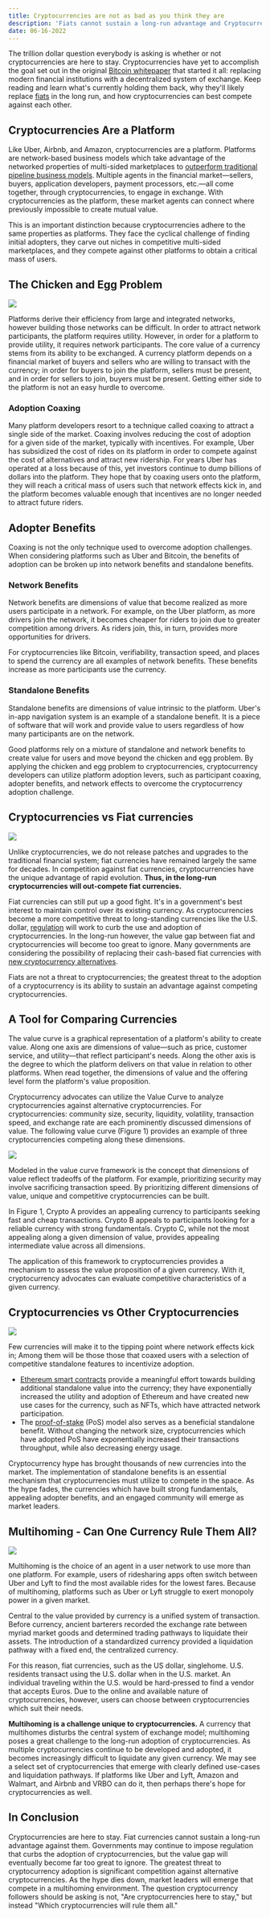 ```yaml
---
title: Cryptocurrencies are not as bad as you think they are
description: 'Fiats cannot sustain a long-run advantage and Cryptocurrencies are here to stay. The next question becomes: "Which crypto(s) will stick around."'
date: 06-16-2022
---
```


The trillion dollar question everybody is asking is whether or not cryptocurrencies are here to stay. Cryptocurrencies have yet to accomplish the goal set out in the original [Bitcoin whitepaper](https://bitcoin.org/bitcoin.pdf) that started it all: replacing modern financial institutions with a decentralized system of exchange. Keep reading and learn what's currently holding them back, why they'll likely replace [fiats](https://www.investopedia.com/terms/f/fiatmoney.asp) in the long run, and how cryptocurrencies can best compete against each other.

## Cryptocurrencies Are a Platform

Like Uber, Airbnb, and Amazon, cryptocurrencies are a platform. Platforms are network-based business models which take advantage of the networked properties of multi-sided marketplaces to [outperform traditional pipeline business models](https://www.wired.com/insights/2013/10/why-business-models-fail-pipes-vs-platforms/). Multiple agents in the financial market—sellers, buyers, application developers, payment processors, etc.—all come together, through cryptocurrencies, to engage in exchange. With cryptocurrencies as the platform, these market agents can connect where previously impossible to create mutual value.

This is an important distinction because cryptocurrencies adhere to the same properties as platforms. They face the cyclical challenge of finding initial adopters, they carve out niches in competitive multi-sided marketplaces, and they compete against other platforms to obtain a critical mass of users.

## The Chicken and Egg Problem

![](https://images.unsplash.com/photo-1488431211626-d814e98c084b?crop=entropy&cs=tinysrgb&fit=max&fm=jpg&ixid=MnwxMTc3M3wwfDF8c2VhcmNofDF8fGNhdGNoJTIwMjJ8ZW58MHx8fHwxNjU1MzQ1ODQ4&ixlib=rb-1.2.1&q=80&w=2000)

Platforms derive their efficiency from large and integrated networks, however building those networks can be difficult. In order to attract network participants, the platform requires utility. However, in order for a platform to provide utility, it requires network participants. The core value of a currency stems from its ability to be exchanged. A currency platform depends on a financial market of buyers and sellers who are willing to transact with the currency; in order for buyers to join the platform, sellers must be present, and in order for sellers to join, buyers must be present. Getting either side to the platform is not an easy hurdle to overcome.

### Adoption Coaxing

Many platform developers resort to a technique called coaxing to attract a single side of the market. Coaxing involves reducing the cost of adoption for a given side of the market, typically with incentives. For example, Uber has subsidized the cost of rides on its platform in order to compete against the cost of alternatives and attract new ridership. For years Uber has operated at a loss because of this, yet investors continue to dump billions of dollars into the platform. They hope that by coaxing users onto the platform, they will reach a critical mass of users such that network effects kick in, and the platform becomes valuable enough that incentives are no longer needed to attract future riders.

## Adopter Benefits

Coaxing is not the only technique used to overcome adoption challenges. When considering platforms such as Uber and Bitcoin, the benefits of adoption can be broken up into network benefits and standalone benefits.

### Network Benefits

Network benefits are dimensions of value that become realized as more users participate in a network. For example, on the Uber platform, as more drivers join the network, it becomes cheaper for riders to join due to greater competition among drivers. As riders join, this, in turn, provides more opportunities for drivers.

For cryptocurrencies like Bitcoin, verifiability, transaction speed, and places to spend the currency are all examples of network benefits. These benefits increase as more participants use the currency.

### Standalone Benefits

Standalone benefits are dimensions of value intrinsic to the platform. Uber's in-app navigation system is an example of a standalone benefit. It is a piece of software that will work and provide value to users regardless of how many participants are on the network.

Good platforms rely on a mixture of standalone and network benefits to create value for users and move beyond the chicken and egg problem. By applying the chicken and egg problem to cryptocurrencies, cryptocurrency developers can utilize platform adoption levers, such as participant coaxing, adopter benefits, and network effects to overcome the cryptocurrency adoption challenge.

## Cryptocurrencies vs Fiat currencies

![](https://images.unsplash.com/photo-1580048915913-4f8f5cb481c4?crop=entropy&cs=tinysrgb&fit=max&fm=jpg&ixid=MnwxMTc3M3wwfDF8c2VhcmNofDZ8fGNhc2h8ZW58MHx8fHwxNjU2MDgzNzE4&ixlib=rb-1.2.1&q=80&w=2000)

Unlike cryptocurrencies, we do not release patches and upgrades to the traditional financial system; fiat currencies have remained largely the same for decades. In competition against fiat currencies, cryptocurrencies have the unique advantage of rapid evolution. **Thus, in the long-run cryptocurrencies will out-compete fiat currencies.**

Fiat currencies can still put up a good fight. It's in a government's best interest to maintain control over its existing currency. As cryptocurrencies become a more competitive threat to long-standing currencies like the U.S. dollar, [regulation](https://techcrunch.com/2022/03/09/biden-white-house-issues-executive-order-on-cryptocurrencies/?guccounter=1&guce_referrer=aHR0cHM6Ly93d3cuZ29vZ2xlLmNvbS8&guce_referrer_sig=AQAAABkPqXIF1DDZyIejeINfcuzSJd64LTfWHgpl9Eb797dWe-EdmpIEhfH2Rl1rtV2IkZ4c_gFBsQdu3qZMY0RbyzpNPNyH9oA7HbvfseArUm0DzXimOYFFfZczkqg4S8Mqd53GQRSabyVU91lw6yN2Fg9tNNFod3QAZ4e6ub2n3dlX) will work to curb the use and adoption of cryptocurrencies. In the long-run however, the value gap between fiat and cryptocurrencies will become too great to ignore. Many governments are considering the possibility of replacing their cash-based fiat currencies with [new cryptocurrency alternatives](https://www.wsj.com/articles/fed-launches-review-of-possible-central-bank-digital-currency-11642706158).

Fiats are not a threat to cryptocurrencies; the greatest threat to the adoption of a cryptocurrency is its ability to sustain an advantage against competing cryptocurrencies.

## A Tool for Comparing Currencies

The value curve is a graphical representation of a platform's ability to create value. Along one axis are dimensions of value—such as price, customer service, and utility—that reflect participant's needs. Along the other axis is the degree to which the platform delivers on that value in relation to other platforms. When read together, the dimensions of value and the offering level form the platform's value proposition.

Cryptocurrency advocates can utilize the Value Curve to analyze cryptocurrencies against alternative cryptocurrencies. For cryptocurrencies: community size, security, liquidity, volatility, transaction speed, and exchange rate are each prominently discussed dimensions of value. The following value curve (Figure 1) provides an example of three cryptocurrencies competing along these dimensions.

![](https://lh6.googleusercontent.com/nWsTKh0FUW_VftUGV13RA4bD0nb6eTeRsv1EXLDa5qBrq4FKVjWYrIghKsvU-ZHJr3OBOjQGsNdX2n_agKpPBvpY5QEF62UyP1mesfa2YuZX2PdhufEatDUWTks2BrEPGfNeuhqudOOj5zpBpQ)

Modeled in the value curve framework is the concept that dimensions of value reflect tradeoffs of the platform. For example, prioritizing security may involve sacrificing transaction speed. By prioritizing different dimensions of value, unique and competitive cryptocurrencies can be built.

In Figure 1, Crypto A provides an appealing currency to participants seeking fast and cheap transactions. Crypto B appeals to participants looking for a reliable currency with strong fundamentals. Crypto C, while not the most appealing along a given dimension of value, provides appealing intermediate value across all dimensions.

The application of this framework to cryptocurrencies provides a mechanism to assess the value proposition of a given currency. With it, cryptocurrency advocates can evaluate competitive characteristics of a given currency.

## Cryptocurrencies vs Other Cryptocurrencies

![](https://images.unsplash.com/photo-1627454822466-0b05090cb737?crop=entropy&cs=tinysrgb&fit=max&fm=jpg&ixid=MnwxMTc3M3wwfDF8c2VhcmNofDU3fHxjcnlwdG9jdXJyZW5jaWVzfGVufDB8fHx8MTY1NjA4Mzc2Mw&ixlib=rb-1.2.1&q=80&w=2000)

Few currencies will make it to the tipping point where network effects kick in; Among them will be those those that coaxed users with a selection of competitive standalone features to incentivize adoption.

- [Ethereum smart contracts](https://ethereum.org/en/developers/docs/smart-contracts/) provide a meaningful effort towards building additional standalone value into the currency; they have exponentially increased the utility and adoption of Ethereum and have created new use cases for the currency, such as NFTs, which have attracted network participation.
- The [proof-of-stake](https://ethereum.org/en/developers/docs/consensus-mechanisms/pos/) (PoS) model also serves as a beneficial standalone benefit. Without changing the network size, cryptocurrencies which have adopted PoS have exponentially increased their transactions throughput, while also decreasing energy usage.

Cryptocurrency hype has brought thousands of new currencies into the market. The implementation of standalone benefits is an essential mechanism that cryptocurrencies must utilize to compete in the space. As the hype fades, the currencies which have built strong fundamentals, appealing adopter benefits, and an engaged community will emerge as market leaders.

## Multihoming - Can One Currency Rule Them All?

![](https://images.unsplash.com/photo-1621761191319-c6fb62004040?crop=entropy&cs=tinysrgb&fit=max&fm=jpg&ixid=MnwxMTc3M3wwfDF8c2VhcmNofDZ8fGNyeXB0b2N1cnJlbmN5fGVufDB8fHx8MTY1NjA4MzY0MQ&ixlib=rb-1.2.1&q=80&w=2000)

Multihoming is the choice of an agent in a user network to use more than one platform. For example, users of ridesharing apps often switch between Uber and Lyft to find the most available rides for the lowest fares. Because of multihoming, platforms such as Uber or Lyft struggle to exert monopoly power in a given market.

Central to the value provided by currency is a unified system of transaction. Before currency, ancient barterers recorded the exchange rate between myriad market goods and determined trading pathways to liquidate their assets. The introduction of a standardized currency provided a liquidation pathway with a fixed end, the centralized currency.

For this reason, fiat currencies, such as the US dollar, singlehome. U.S. residents transact using the U.S. dollar when in the U.S. market. An individual traveling within the U.S. would be hard-pressed to find a vendor that accepts Euros. Due to the online and available nature of cryptocurrencies, however, users can choose between cryptocurrencies which suit their needs.

**Multihoming is a challenge unique to cryptocurrencies.** A currency that multihomes disturbs the central system of exchange model; multihoming poses a great challenge to the long-run adoption of cryptocurrencies. As multiple cryptocurrencies continue to be developed and adopted, it becomes increasingly difficult to liquidate any given currency. We may see a select set of cryptocurrencies that emerge with clearly defined use-cases and liquidation pathways. If platforms like Uber and Lyft, Amazon and Walmart, and Airbnb and VRBO can do it, then perhaps there's hope for cryptocurrencies as well.

## In Conclusion

Cryptocurrencies are here to stay. Fiat currencies cannot sustain a long-run advantage against them. Governments may continue to impose regulation that curbs the adoption of cryptocurrencies, but the value gap will eventually become far too great to ignore. The greatest threat to cryptocurrency adoption is significant competition against alternative cryptocurrencies. As the hype dies down, market leaders will emerge that compete in a multihoming environment. The question cryptocurrency followers should be asking is not, "Are cryptocurrencies here to stay," but instead "Which cryptocurrencies will rule them all."
